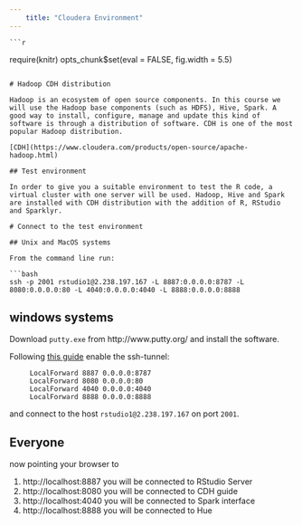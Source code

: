 ```yaml
---
	title: "Cloudera Environment"
---
```

	
	```r
require(knitr)
opts_chunk$set(eval = FALSE, fig.width = 5.5)
```

# Hadoop CDH distribution

Hadoop is an ecosystem of open source components. In this course we will use the Hadoop base components (such as HDFS), Hive, Spark. A good way to install, configure, manage and update this kind of software is through a distribution of software. CDH is one of the most popular Hadoop distribution. 

[CDH](https://www.cloudera.com/products/open-source/apache-hadoop.html)

## Test environment

In order to give you a suitable environment to test the R code, a virtual cluster with one server will be used. Hadoop, Hive and Spark are installed with CDH distribution with the addition of R, RStudio and Sparklyr.

# Connect to the test environment

## Unix and MacOS systems
     
From the command line run:     

```bash
ssh -p 2001 rstudio1@2.238.197.167 -L 8887:0.0.0.0:8787 -L 8080:0.0.0.0:80 -L 4040:0.0.0.0:4040 -L 8888:0.0.0.0:8888
```

## windows systems

Download `putty.exe` from http://www.putty.org/ and install the software.

Following [this guide](https://www.electrictoolbox.com/putty-create-ssh-port-tunnel/) enable the ssh-tunnel:

```
     LocalForward 8887 0.0.0.0:8787
     LocalForward 8080 0.0.0.0:80
     LocalForward 4040 0.0.0.0:4040
     LocalForward 8888 0.0.0.0:8888
```

and connect to the host `rstudio1@2.238.197.167` on port `2001`.

## Everyone

now pointing your browser to 

1. http://localhost:8887 you will be connected to RStudio Server
2. http://localhost:8080 you will be connected to CDH guide
3. http://localhost:4040 you will be connected to Spark interface
4. http://localhost:8888 you will be connected to Hue
